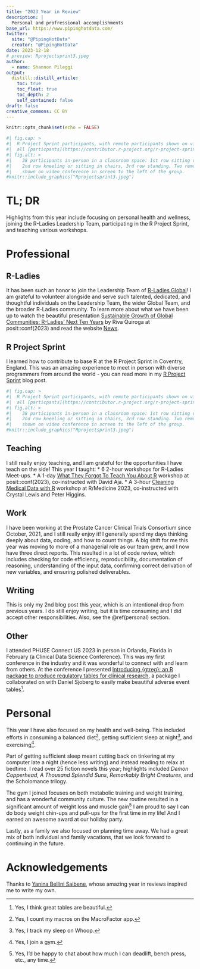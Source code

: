```yaml
---
title: "2023 Year in Review"
description: | 
  Personal and profressional accomplishments
base_url: https://www.pipinghotdata.com/
twitter:
  site: "@PipingHotData"
  creator: "@PipingHotData"
date: 2023-12-18
# preview: Rprojectsprint3.jpeg
author:
  - name: Shannon Pileggi
output:
  distill::distill_article:
    toc: true
    toc_float: true
    toc_depth: 2
    self_contained: false
draft: false
creative_commons: CC BY
---
```




```r
knitr::opts_chunk$set(echo = FALSE)
```

```r
#| fig.cap: > 
#|  R Project Sprint participants, with remote participants shown on video conference. Not
#|  all [particpants](https://contributor.r-project.org/r-project-sprint-2023/participants/){target="_blank"} photographed. 
#| fig.alt: > 
#|    38 participants in-person in a classroom space: 1st row sitting on floor, 
#|    2nd row kneeling or sitting in chairs, 3rd row standing. Two remote participants
#|    shown on video conference in screen to the left of the group.
#knitr::include_graphics("Rprojectsprint3.jpeg")
```

# TL; DR

Highlights from this year include focusing on personal health and wellness,
joining the R-Ladies Leadership Team, participating in the R Project Sprint,
and teaching various workshops.

# Professional

## R-Ladies

It has been such an honor to join the Leadership Team of [R-Ladies Global](https://rladies.org/)! I am 
grateful to volunteer alongside and serve such talented, dedicated, and 
thoughtful individuals on the Leadership Team, the wider Global Team, 
and the broader R-Ladies community. To learn more about what we have been up to watch the beautiful presentation [Sustainable Growth of Global Communities: R-Ladies' Next Ten Years](https://www.youtube.com/watch?v=awTzbYXTlSc&list=PL9HYL-VRX0oRFZslRGHwHuwea7SvAATHp&index=10)
by Riva Quiroga at posit::conf(2023) and read the website [News](https://rladies.org/news/).

## R Project Sprint

I learned how to contribute to base R at the R Project Sprint in
Coventry, England. This was an amazing experience to meet in person with diverse
programmers from around the world - you can read more in my [R Project Sprint](https://www.pipinghotdata.com/posts/2023-09-07-r-project-sprint/) blog post.

```r
#| fig.cap: > 
#|  R Project Sprint participants, with remote participants shown on video conference. Not
#|  all [particpants](https://contributor.r-project.org/r-project-sprint-2023/participants/){target="_blank"} photographed. 
#| fig.alt: > 
#|    38 participants in-person in a classroom space: 1st row sitting on floor, 
#|    2nd row kneeling or sitting in chairs, 3rd row standing. Two remote participants
#|    shown on video conference in screen to the left of the group.
#knitr::include_graphics("Rprojectsprint3.jpeg")
```

## Teaching

I still really enjoy teaching, and I am grateful for the opportunities I have teach
on the side! This year I taught:
* 6 2-hour workshops for R-Ladies Meet-ups.
* A 1-day [What They Forgot To Teach You About R](https://github.com/posit-conf-2023/wtf)
workshop at posit::conf(2023), co-instructed with David Aja.
* A 3-hour [Cleaning Medical Data with R](https://shannonpileggi.github.io/rmedicine-data-cleaning-2023/) workshop at R/Medicine 2023, co-instructed
with Crystal Lewis and Peter Higgins.

## Work

I have been working at the Prostate Cancer Clinical Trials Consortium since October, 2021,
and I still really enjoy it! I generally spend my days thinking deeply about data, 
coding, and how to count things. A big shift for me this year was moving to more of
a managerial role as our team grew, and I now have three direct reports. This resulted 
in a lot of code review, which includes checking for code efficiency, reproducibility, 
documentation of reasoning, understanding of the input data, confirming correct derivation of new
variables, and ensuring polished deliverables.


## Writing

This is only my 2nd blog post this year, which is an intentional drop
from previous years. I do still enjoy writing, but it is time consuming
and I did accept other responsibilities. Also, see the \@ref(personal) section. 

## Other

I attended PHUSE Connect US 2023 in person in Orlando, Florida in February (a 
Clinical Data Science Conference). This was my first conference in the industry
and it was wonderful to connect with and learn from others. At the conference I presented [Introducing {gtreg}: an R package to produce regulatory tables for clinical research](https://shannonpileggi.github.io/gtreg-talk-phuse-2023/#/title-slide), a
package I collaborated on with Daniel Sjoberg to easily make beautiful adverse 
event tables^[Yes, I think great tables are beautiful.]. 

# Personal {#personal}

This year I have also focused on my health and well-being. This included efforts
in consuming a balanced diet^[Yes, I count my macros on the MacroFactor app.], 
getting sufficient sleep at night^[Yes, I track my sleep on Whoop.], and exercising^[Yes, I join a gym.].

Part of getting sufficient sleep meant cutting back on tinkering at my computer
late a night (hence less writing) and instead reading to relax at bedtime. I
read over 25 fiction novels this year; highlights included _Demon Copperhead_, _A 
Thousand Splendid Suns_, _Remarkably Bright Creatures_, and the Scholomance trilogy.

The gym I joined focuses on both metabolic training and weight training, and has
a wonderful community culture. The new routine resulted in a significant amount
of weight loss and muscle gain^[Yes, I'd be happy to chat about how much
I can deadlift, bench press, etc., any time.]
I am proud to say I can do body weight chin-ups and pull-ups for the first time
in my life! And I earned an awesome award at our holiday party.

Lastly, as a family we also focused on planning time away. We had a great mix
of both individual and family vacations, that we look forward to continuing in the 
future.

# Acknowledgements

Thanks to [Yanina Bellini Saibene](https://yabellini.netlify.app/blog/), whose 
amazing year in reviews inspired me to write my own.

